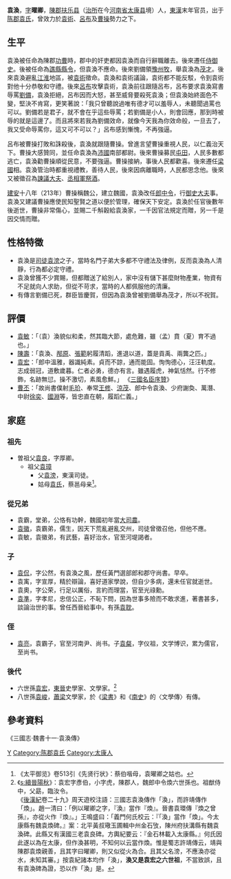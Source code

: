 {{for|元朝后期大臣袁渙|袁涣 (元朝)}}
'''袁渙'''{{BD|？||3世纪|210年代或220年代|catIdx=Y袁}}，[[表字|字]]'''曜卿'''，[[陳郡|陳郡]][[扶乐县|扶乐县]]（[[治所|治所]]在今[[河南省|河南省]][[太康县|太康县]]境）人，[[東漢|東漢]]末年官员，出于[[陈郡袁氏|陈郡袁氏]]，曾效力於[[袁術|袁術]]、[[呂布|呂布]]及[[曹操|曹操]]勢力之下。

==生平==
袁渙被任命為陳郡[[功曹|功曹]]時，郡中的奸吏都因袁渙而自行辭職離去。後來遷任[[侍御史|侍御史]]。後被任命為[[譙縣|譙縣]][[縣令|縣令]]，但袁渙不應命。後來劉備領[[豫州|豫州]][[州牧|牧]]，舉袁渙為[[茂才|茂才]]。後來袁渙避亂[[江淮|江淮]]地區，被[[袁術|袁術]]徵命。袁渙和袁術議論，袁術都不能反駁，令到袁術對他十分恭敬和守禮。後來[[呂布|呂布]]攻擊袁術，袁渙前往跟隨呂布，呂布要求袁渙寫書辱罵[[劉備|劉備]]，袁渙拒絕，呂布因而大怒，甚至威脅要殺死袁渙；但袁渙始終面色不變，堅決不肯寫，更笑著說：「我只曾聽說過唯有德才可以羞辱人，未聽聞過罵也可以。劉備若是君子，就不會在乎這些辱罵；若劉備是小人，則會回應，那到時被辱的就是這邊了。而且將來若我為劉備效命，就像今天我為你效命般，一旦去了，我又受命辱罵你，這又可不可以？」呂布感到慚愧，不再強逼。

呂布被曹操打敗和誅殺後，袁渙就跟隨曹操。曾進言望曹操重視人民，以仁義治天下。曹操大感贊同，並任命袁渙為[[沛國|沛國]]南部都尉。後來曹操募民[[屯田|屯田]]，人民多數都逃亡，袁渙勸曹操順從民意，不要強逼。曹操接納，事後人民都歡喜。後來遷任[[梁國|梁國]]相。袁渙管治時都重視禮教，善待人民，後來因病離職時，人民都思念他。後來又被徵召為[[諫議大夫|諫議大夫]]、[[丞相|丞相]][[祭酒|軍祭酒]]。

[[建安_(漢獻帝)|建安]]十八年（213年）曹操稱魏公，建立魏國，袁渙改任[[郎中令|郎中令]]，行[[御史大夫|御史大夫]]事。袁渙又建議曹操應使民知聖賢之道以便於管理，確保天下安定。袁渙於任官後數年後逝世，曹操非常傷心，並賜二千斛穀給袁渙家，一千因官法規定而贈，另一千是因交情而贈。

==性格特徵==
*袁渙是[[司徒|司徒]][[袁滂|袁滂]]之子，當時名門子弟大多都不守禮法及律例，反而袁渙為人清靜，行為都必定守禮。
*袁渙曾獲不少賞賜，但都贈送了給別人，家中沒有儲下甚麼財物產業，物資有不足就向人求助，但從不苛求，當時的人都佩服他的清廉。
*有傳言劉備已死，群臣皆慶賀，但因為袁渙曾被劉備舉為茂才，所以不祝賀。

==評價==
*[[袁敏|袁敏]]：「（袁）渙貌似和柔，然其臨大節，處危難，雖（孟）賁（夏）育不過也。」
*[[陳壽|陳壽]]：「袁渙、[[邴原|邴原]]、[[張範|張範]]躬履清蹈，進退以道，蓋是貢禹、兩龔之匹。」
*[[袁宏|袁宏]]：「郎中溫雅，器識純素。貞而不諒，通而能固。恂恂德心，汪汪軌度。志成弱冠，道敷歲暮。仁者必勇，德亦有言。雖遇履虎，神氣恬然。行不修飾，名跡無愆。操不激切，素風愈鮮。」 《[[三國名臣序贊|三國名臣序贊]]》
*[[曹丕|曹丕]]：「故尚書僕射[[毛玠|毛玠]]、奉常[[王修|王修]]、[[涼茂|涼茂]]、郎中令袁渙、少府謝奐、萬潛、中尉[[徐奕|徐奕]]、[[國淵|國淵]]等，皆忠直在朝，履蹈仁義。」

==家庭==
{{see also|陳郡袁氏世系圖}}
===祖先===
*曽祖父[[袁良_(陈郡)|袁良]]，字厚卿。
**祖父[[袁璋|袁璋]]
***父[[袁滂|袁滂]]，東漢司徒。
***姑母[[袁氏|袁氏]]，蔡邕母亲<ref>《太平御览》卷513引《先贤行状》：蔡伯喈母，袁曜卿之姑也。</ref>。

===從兄弟===
*袁霸，堂弟，公恪有功幹，魏國初年當[[大司農|大司農]]。
*[[袁徽|袁徽]]，袁霸弟，儒生，因天下荒亂避亂交州，司徒曾徵召他，但他不應。
*袁敏，袁徽弟，有武藝，喜好治水，官至河堤謁者。

===子===
*[[袁侃|袁侃]]，字公然，有袁渙之風，歷任黃門選部郎和郡守尚書。早卒。
*袁㝢，字宣厚，精於辯論，喜好道家學說，但自少多病，還未任官就逝世。
*袁奧，字公荣，行足以厲俗，言約而理當，官至光祿勳。
*[[袁準|袁準]]，字孝尼，忠信公正，不恥下問，因為世事多險而不敢求進，著書甚多，談論治世的事。曾任西晉給事中。有孫[[袁耽|袁耽]]。

===侄===
*[[袁亮_(三國)|袁亮]]，袁霸子，官至河南尹、尚书。子[[袁粲|袁粲]]，字仪祖，文学博识，累为儒官，至尚书。

===後代===
*六世孫[[袁宏|袁宏]]，[[東晉|東晉]]史學家、文學家。<ref>《[[s:續晉陽秋|s:續晉陽秋]]》：袁宏字彥伯，小字虎，陳郡人，魏郎中令煥六世孫也。祖猷侍中，父勗，臨汝令。<br>《[[後漢紀|後漢紀]]卷二十九》周天遊校注語：三國志袁渙傳作「渙」，而許靖傳作「煥」。趙一清曰：「例以曜卿之字，『渙』當作『煥』。晉書袁環傳『煥之曾孫』，亦從火作『煥』。」王鳴盛曰：「義門何氏校云：『「渙」當作「煥」。今太康縣有魏袁煥碑。』案：北平黃叔璥玉圃輯中州金石攷，陳州府扶溝縣有魏袁渙碑。此縣又有漢國三老袁良碑。方輿紀要云：『金石林載入太康縣。』何氏因此遂以為在太康，但作渙甚明，不知何以云當作煥。惟是蜀志許靖傳云，靖與陳郡袁煥親善，且其字曰曜卿，則又似從火為合。且其父名滂，不應渙亦從水，未知其審。」按袁紀諸本均作「渙」，'''渙又是袁宏之六世祖'''，不當致誤，且有袁渙碑為證，恐以作「渙」是。</ref>
*八世孫[[袁峻|袁峻]]，[[蕭梁|蕭梁]]文學家，於《[[梁書|梁書]]》和《[[南史|南史]]》的〈文學傳〉有傳。

==參考資料==
《三國志·魏書十一·袁渙傳》
{{三国志}}

[[Category:东汉官员|Y]]
[[Category:陈郡袁氏|Category:陈郡袁氏]]
[[Category:太康人|Category:太康人]]